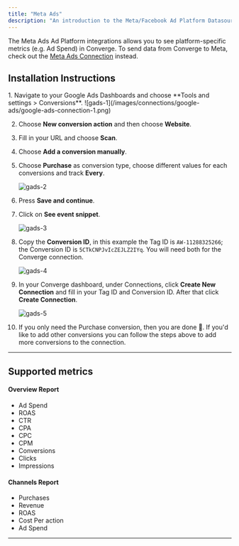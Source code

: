```yaml
---
title: "Meta Ads"
description: "An introduction to the Meta/Facebook Ad Platform Datasource"
---
```


<Note> The Meta Ads Ad Platform integrations allows you to see platform-specific metrics (e.g. Ad Spend) in Converge. 
To send data from Converge to Meta, check out the [Meta Ads Connection](../../connections/facebook) instead.</Note>

## Installation Instructions

<AccordionGroup >
<Accordion icon="list" title="Installation Instructions">
1. Navigate to your Google Ads Dashboards and choose **Tools and settings > Conversions**.
   ![gads-1](/images/connections/google-ads/google-ads-connection-1.png)

2. Choose **New conversion action** and then choose **Website**.
   &nbsp;

3. Fill in your URL and choose **Scan**.
   &nbsp;

4. Choose **Add a conversion manually**.
   &nbsp;

5. Choose **Purchase** as conversion type, choose different values for each conversions and track **Every**.
   &nbsp;

   ![gads-2](/images/connections/google-ads/google-ads-connection-2.png)

6. Press **Save and continue**.
   &nbsp;

7. Click on **See event snippet**.
   &nbsp;

   ![gads-3](/images/connections/google-ads/google-ads-connection-3.png)

8. Copy the **Conversion ID**, in this example the Tag ID is `AW-11288325266`; the Conversion ID is `5CTkCNPJvIcZEJLZ2IYq`. You will need both for the Converge connection.
   &nbsp;

   ![gads-4](/images/connections/google-ads/google-ads-connection-4.png)

9. In your Converge dashboard, under Connections, click **Create New Connection** and fill in your Tag ID and Conversion ID. After that click **Create Connection**.
   &nbsp;

   ![gads-5](/images/connections/google-ads/google-ads-connection-5.png)

10. If you only need the Purchase conversion, then you are done 🎉. If you'd like to add other conversions you can follow the steps above to add more conversions to the connection.

</Accordion>
</AccordionGroup> 

---

## Supported metrics

#### Overview Report

- Ad Spend
- ROAS
- CTR
- CPA
- CPC
- CPM
- Conversions
- Clicks
- Impressions

#### Channels Report

- Purchases
- Revenue
- ROAS
- Cost Per action
- Ad Spend

---